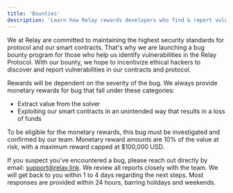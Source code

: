 ```yaml
---
title: 'Bounties'
description: 'Learn how Relay rewards developers who find & report vulnerabilities.'
---
```


We at Relay are committed to maintaining the highest security standards for protocol and our smart contracts. 
That's why we are launching a bug bounty program for those who help us identify vulnerabilities in the Relay Protocol. 
With our bounty, we hope to incentivize ethical hackers to discover and report vulnerabilities in our contracts and protocol.

Rewards will be dependent on the severity of the bug. We always provide monetary rewards for bug that fall under these categories: 

- Extract value from the solver 
- Exploiting our smart contracts in an unintended way that results in a loss of funds

To be eligible for the monetary rewards, this bug must be investigated and confirmed by our team. 
Monetary reward amounts are 10% of the value at risk, with a maximum reward capped at $100,000 USD.

If you suspect you've encountered a bug, please reach out directly by email: [support@relay.link](emailto:support@relay.link). 
We review all reports closely with the team. 
We will get back to you within 1 to 4 days regarding the next steps. 
Most responses are provided within 24 hours, barring holidays and weekends.
